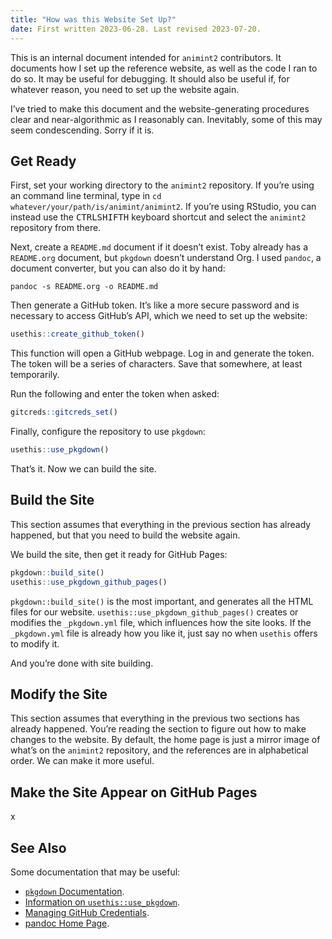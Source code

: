 ```yaml
---
title: "How was this Website Set Up?"
date: First written 2023-06-28. Last revised 2023-07-20.
---
```


This is an internal document intended for `animint2` contributors. It documents how I set up the reference website, as well as the code I ran to do so. It may be useful for debugging. It should also be useful if, for whatever reason, you need to set up the website again.

I've tried to make this document and the website-generating procedures clear and near-algorithmic as I reasonably can. Inevitably, some of this may seem condescending. Sorry if it is.


## Get Ready

First, set your working directory to the `animint2` repository. If you're using an command line terminal, type in `cd whatever/your/path/is/animint/animint2`. If you're using RStudio, you can instead use the <kbd>CTRL</kbd><kbd>SHIFT</kbd><kbd>H</kbd> keyboard shortcut and select the `animint2` repository from there.

Next, create a `README.md` document if it doesn't exist. Toby already has a `README.org` document, but `pkgdown` doesn't understand Org. I used `pandoc`, a document converter, but you can also do it by hand:

```
pandoc -s README.org -o README.md
```

Then generate a GitHub token. It's like a more secure password and is necessary to access GitHub's API, which we need to set up the website:

```r
usethis::create_github_token()
```

This function will open a GitHub webpage. Log in and generate the token. The token will be a series of characters. Save that somewhere, at least temporarily.

Run the following and enter the token when asked:

```r
gitcreds::gitcreds_set()
```

Finally, configure the repository to use `pkgdown`:

```r
usethis::use_pkgdown()
```

That's it. Now we can build the site.


## Build the Site

This section assumes that everything in the previous section has already happened, but that you need to build the website again.

We build the site, then get it ready for GitHub Pages:

```r
pkgdown::build_site()
usethis::use_pkgdown_github_pages()
```

`pkgdown::build_site()` is the most important, and generates all the HTML files for our website. `usethis::use_pkgdown_github_pages()` creates or modifies the `_pkgdown.yml` file, which influences how the site looks. If the `_pkgdown.yml` file is already how you like it, just say no when `usethis` offers to modify it.

And you're done with site building.


## Modify the Site

This section assumes that everything in the previous two sections has already happened. You're reading the section to figure out how to make changes to the website. By default, the home page is just a mirror image of what's on the `animint2` repository, and the references are in alphabetical order. We can make it more useful.




## Make the Site Appear on GitHub Pages

x


## See Also

Some documentation that may be useful:

- [`pkgdown` Documentation](https://pkgdown.r-lib.org/index.html).
- [Information on `usethis::use_pkgdown`](https://usethis.r-lib.org/reference/use_pkgdown.html).
- [Managing GitHub Credentials](https://usethis.r-lib.org/articles/git-credentials.html).
- [pandoc Home Page](https://pandoc.org/).









